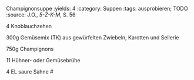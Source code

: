 Champignonsuppe
:yields: 4
:category: Suppen
:tags: ausprobieren; TODO
:source: J.O., _5-Z-K-M_, S. 56

4 Knoblauchzehen

300g Gemüsemix (TK) aus gewürfelten Zwiebeln, Karotten und Sellerie

750g Champignons

11 Hühner- oder Gemüsebrühe

4 EL saure Sahne
#
